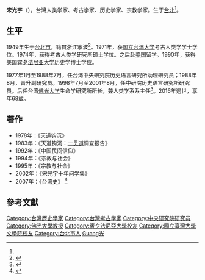 
'''宋光宇'''（{{bd|1949年|3月31日|2016年|9月13日|catIdx=Song宋}}），台灣人类学家、考古学家、历史学家、宗教学家。生于[[台北|台北]]<ref name="Sung"/>。

== 生平 ==
1949年生于[[台北市|台北市]]，籍貫浙江寧波<ref>{{Cite web |url=https://mypaper.pchome.com.tw/wangsy0112/post/1261838437 |title=存档副本 |access-date=2020-12-19 |archive-date=2017-10-24 |archive-url=https://web.archive.org/web/20171024195259/http://mypaper.pchome.com.tw/wangsy0112/post/1261838437 |dead-url=no }}</ref>。1971年，获[[国立台湾大学|国立台湾大学]]考古人类学学士学位。1974年，获得考古人类学研究所硕士学位。之后赴[[美国|美国]]留学。1990年，获得美国[[宾夕法尼亚大学|宾夕法尼亚大学]]历史学博士学位。

1977年1月至1988年7月，任台湾中央研究院历史语言研究所助理研究员；1988年8月，晋升副研究员。1998年7月至2001年8月，任中研院历史语言研究所研究员。后任台湾[[佛光大学|佛光大学]]生命学研究所所长，兼人类学系系主任<ref>{{cite web |url=http://www.fgu.edu.tw/~soma/teacher/teacher.htm |title=宋光宇 教授兼所長 |publisher=佛光大学 |accessdate=2014-06-26 |archive-date=2014-03-21 |archive-url=https://web.archive.org/web/20140321221625/http://www.fgu.edu.tw/~soma/teacher/teacher.htm |dead-url=no }}</ref>。2016年過世，享年68歲。

== 著作 ==
* 1978年：《天道钩沉》
* 1983年：《天道钩沉：[[一贯道|一贯道]]调查报告》
* 1992年：《中国民间信仰》
* 1994年：《宗教与社会》
* 1995年：《宗教与社会》
* 2002年：《宋光宇十年问学集》 
* 2007年：《台湾史》 <ref>{{cite web|url=http://www.amazon.cn/%E5%8F%B0%E6%B9%BE%E5%8F%B2-%E5%AE%8B%E5%85%89%E5%AE%87/dp/B0011Y1OZ4 |title=《台湾史》 宋光宇 |publisher=亚马逊在线 摘要书评 |accessdate=2014-06-26}}</ref>

== 參考文獻 ==
{{reflist|2}}

{{DEFAULTSORT:Song宋}}
[[Category:台灣歷史學家|Category:台灣歷史學家]]
[[Category:台灣考古學家|Category:台灣考古學家]]
[[Category:中央研究院研究员|Category:中央研究院研究员]]
[[Category:佛光大學教授|Category:佛光大學教授]]
[[Category:賓夕法尼亞大學校友|Category:賓夕法尼亞大學校友]]
[[Category:國立臺灣大學文學院校友|Category:國立臺灣大學文學院校友]]
[[Category:台北市人|Category:台北市人]]
[[Category:宋姓|Guang光]]
